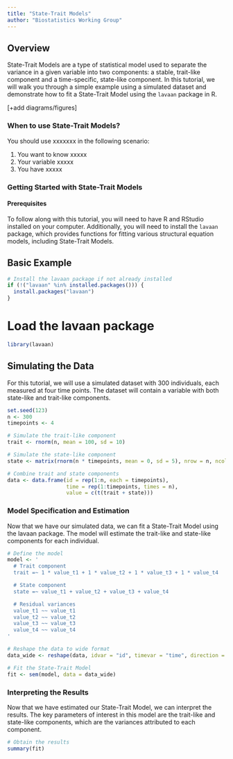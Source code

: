 ```yaml
---
title: "State-Trait Models"
author: "Biostatistics Working Group"
---
```


## Overview
State-Trait Models are a type of statistical model used to separate the variance in a given variable into two components: a stable, trait-like component and a time-specific, state-like component. In this tutorial, we will walk you through a simple example using a simulated dataset and demonstrate how to fit a State-Trait Model using the `lavaan` package in R.

[+add diagrams/figures]

### When to use State-Trait Models?
You should use xxxxxxx in the following scenario:

1.	You want to know xxxxx
2.	Your variable xxxxx
3.	You have xxxxx 

### Getting Started with State-Trait Models

#### Prerequisites
To follow along with this tutorial, you will need to have R and RStudio installed on your computer. Additionally, you will need to install the `lavaan` package, which provides functions for fitting various structural equation models, including State-Trait Models.

## Basic Example 
```r
# Install the lavaan package if not already installed
if (!("lavaan" %in% installed.packages())) {
  install.packages("lavaan")
}
```

# Load the lavaan package
```r
library(lavaan)
```

## Simulating the Data
For this tutorial, we will use a simulated dataset with 300 individuals, each measured at four time points. The dataset will contain a variable with both state-like and trait-like components.

```r
set.seed(123)
n <- 300
timepoints <- 4

# Simulate the trait-like component
trait <- rnorm(n, mean = 100, sd = 10)

# Simulate the state-like component
state <- matrix(rnorm(n * timepoints, mean = 0, sd = 5), nrow = n, ncol = timepoints)

# Combine trait and state components
data <- data.frame(id = rep(1:n, each = timepoints),
                   time = rep(1:timepoints, times = n),
                   value = c(t(trait + state)))
```

### Model Specification and Estimation
Now that we have our simulated data, we can fit a State-Trait Model using the lavaan package. The model will estimate the trait-like and state-like components for each individual.

```r
# Define the model
model <- '
  # Trait component
  trait =~ 1 * value_t1 + 1 * value_t2 + 1 * value_t3 + 1 * value_t4

  # State component
  state =~ value_t1 + value_t2 + value_t3 + value_t4

  # Residual variances
  value_t1 ~~ value_t1
  value_t2 ~~ value_t2
  value_t3 ~~ value_t3
  value_t4 ~~ value_t4
'
```

```r
# Reshape the data to wide format
data_wide <- reshape(data, idvar = "id", timevar = "time", direction = "wide")
```

```r
# Fit the State-Trait Model
fit <- sem(model, data = data_wide)
```

### Interpreting the Results
Now that we have estimated our State-Trait Model, we can interpret the results. The key parameters of interest in this model are the trait-like and state-like components, which are the variances attributed to each component.

```r
# Obtain the results
summary(fit)
```

